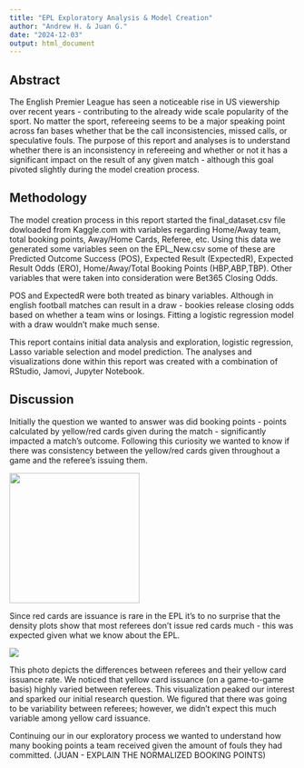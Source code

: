```yaml
---
title: "EPL Exploratory Analysis & Model Creation"
author: "Andrew H. & Juan G."
date: "2024-12-03"
output: html_document
---
```


## Abstract

The English Premier League has seen a noticeable rise in US viewership over recent years - contributing to the already wide scale popularity of the sport. No matter the sport, refereeing seems to be a major speaking point across fan bases whether that be the call inconsistencies, missed calls, or speculative fouls. The purpose of this report and analyses is to understand whether there is an inconsistency in refereeing and whether or not it has a significant impact on the result of any given match - although this goal pivoted slightly during the model creation process.

## Methodology

The model creation process in this report started the final_dataset.csv file dowloaded from Kaggle.com with variables regarding Home/Away team, total booking points, Away/Home Cards, Referee, etc. Using this data we generated some variables seen on the EPL_New.csv some of these are Predicted Outcome Success (POS), Expected Result (ExpectedR), Expected Result Odds (ERO), Home/Away/Total Booking Points (HBP,ABP,TBP). Other variables that were taken into consideration were Bet365 Closing Odds.

POS and ExpectedR were both treated as binary variables. Although in english football matches can result in a draw - bookies release closing odds based on whether a team wins or losings. Fitting a logistic regression model with a draw wouldn't make much sense.

This report contains initial data analysis and exploration, logistic regression, Lasso variable selection and model prediction. The analyses and visualizations done within this report was created with a combination of RStudio, Jamovi, Jupyter Notebook.

## Discussion

Initially the question we wanted to answer was did booking points - points calculated by yellow/red cards given during the match - significantly impacted a match's outcome. Following this curiosity we wanted to know if there was consistency between the yellow/red cards given throughout a game and the referee's issuing them.

![](Model Photos/redcard_density.png){width="229"}

Since red cards are issuance is rare in the EPL it's to no surprise that the density plots show that most referees don't issue red cards much - this was expected given what we know about the EPL.

![](Model Photos/yellow.png)

This photo depicts the differences between referees and their yellow card issuance rate. We noticed that yellow card issuance (on a game-to-game basis) highly varied between referees. This visualization peaked our interest and sparked our initial research question. We figured that there was going to be variability between referees; however, we didn't expect this much variable among yellow card issuance.

Continuing our in our exploratory process we wanted to understand how many booking points a team received given the amount of fouls they had committed. (JUAN - EXPLAIN THE NORMALIZED BOOKING POINTS)
